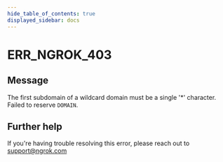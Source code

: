 ```yaml
---
hide_table_of_contents: true
displayed_sidebar: docs
---
```



# ERR_NGROK_403

## Message

The first subdomain of a wildcard domain must be a single '\*' character. Failed to reserve `DOMAIN`.

<ErrorDetails error="err_ngrok_403" />

## Further help

If you're having trouble resolving this error, please reach out to [support@ngrok.com](mailto:support@ngrok.com?subject=Help%20with%20ERR_NGROK_403)
